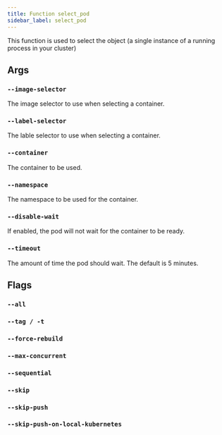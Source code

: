```yaml
---
title: Function select_pod
sidebar_label: select_pod
---
```


This function is used to select the object (a single instance of a running process in your cluster)


## Args

### `--image-selector`

The image selector to use when selecting a container.

### `--label-selector`

The lable selector to use when selecting a container.

### `--container`

The container to be used.

### `--namespace`

The namespace to be used for the container.

### `--disable-wait`

If enabled, the pod will not wait for the container to be ready.

### `--timeout`

The amount of time the pod should wait. The default is 5 minutes.



## Flags

### `--all`

### `--tag / -t`

### `--force-rebuild`

### `--max-concurrent`

### `--sequential`

### `--skip`

### `--skip-push`

### `--skip-push-on-local-kubernetes`

